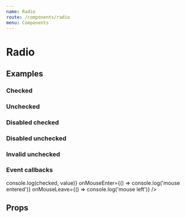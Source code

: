 ```yaml
---
name: Radio
route: /components/radio
menu: Components
---
```



# Radio

## Examples

### Checked

<Playground>
  <Radio label="Radio label" checked />
</Playground>

### Unchecked

<Playground>
  <Radio label="Radio label" />
</Playground>

### Disabled checked

<Playground>
  <Radio label="Radio disabled" checked disabled />
</Playground>

### Disabled unchecked

<Playground>
  <Radio label="Radio disabled" disabled />
</Playground>

### Invalid unchecked

<Playground>
  <Radio required label="Radio invalid" showInvalid={true} />
</Playground>

### Event callbacks

<Playground>
  <Radio
    label="Radio label"
    onChange={({ checked, value }) => console.log(checked, value)}
    onMouseEnter={() => console.log('mouse entered')}
    onMouseLeave={() => console.log('mouse left')}
  />
</Playground>

## Props

<PropsTable of={Radio} />
